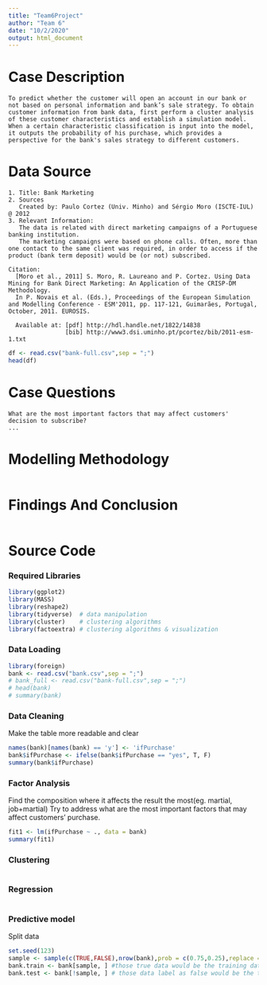 ```yaml
---
title: "Team6Project"
author: "Team 6"
date: "10/2/2020"
output: html_document
---
```

# Case Description
```{}
To predict whether the customer will open an account in our bank or not based on personal information and bank’s sale strategy. To obtain customer information from bank data, first perform a cluster analysis of these customer characteristics and establish a simulation model. When a certain characteristic classification is input into the model, it outputs the probability of his purchase, which provides a perspective for the bank's sales strategy to different customers. 
```
# Data Source
```{}
1. Title: Bank Marketing
2. Sources
   Created by: Paulo Cortez (Univ. Minho) and Sérgio Moro (ISCTE-IUL) @ 2012
3. Relevant Information:
   The data is related with direct marketing campaigns of a Portuguese banking institution. 
   The marketing campaigns were based on phone calls. Often, more than one contact to the same client was required, in order to access if the product (bank term deposit) would be (or not) subscribed. 
   
Citation:
  [Moro et al., 2011] S. Moro, R. Laureano and P. Cortez. Using Data Mining for Bank Direct Marketing: An Application of the CRISP-DM Methodology. 
  In P. Novais et al. (Eds.), Proceedings of the European Simulation and Modelling Conference - ESM'2011, pp. 117-121, Guimarães, Portugal, October, 2011. EUROSIS.

  Available at: [pdf] http://hdl.handle.net/1822/14838
                [bib] http://www3.dsi.uminho.pt/pcortez/bib/2011-esm-1.txt
```
```r
df <- read.csv("bank-full.csv",sep = ";")
head(df)
```
# Case Questions
```{}
What are the most important factors that may affect customers' decision to subscribe?
...
```
# Modelling Methodology
```{}

```
# Findings And Conclusion
```{}

```

# Source Code
### Required Libraries
```r
library(ggplot2)
library(MASS)
library(reshape2)
library(tidyverse)  # data manipulation
library(cluster)    # clustering algorithms
library(factoextra) # clustering algorithms & visualization
```
### Data Loading
```r
library(foreign)
bank <- read.csv("bank.csv",sep = ";")
# bank_full <- read.csv("bank-full.csv",sep = ";")
# head(bank)
# summary(bank)
```
### Data Cleaning
Make the table more readable and clear
```r
names(bank)[names(bank) == 'y'] <- 'ifPurchase'
bank$ifPurchase <- ifelse(bank$ifPurchase == "yes", T, F)
summary(bank$ifPurchase)
```

### Factor Analysis
Find the composition where it affects the result the most(eg. martial, job+martial)
Try to address what are the most important factors that may affect customers' purchase.
```r
fit1 <- lm(ifPurchase ~ ., data = bank)
summary(fit1)
```

### Clustering
```r

```

### Regression
```r

```

### Predictive model
Split data
```r
set.seed(123)
sample <- sample(c(TRUE,FALSE),nrow(bank),prob = c(0.75,0.25),replace = TRUE)  #generate random true and false
bank.train <- bank[sample, ] #those true data would be the training data
bank.test <- bank[!sample, ] # those data label as false would be the test data
```

